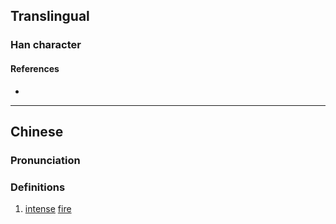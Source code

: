 {{character info}}
==Translingual==

===Han character===
{{Han char|rn=86|rad=火|as=02|sn=6|four=|canj=FOK|ids=⿰火攵}}

====References====
* {{Han ref|kx=0667.020|dkj=18899|hdz=32192.050|uh=7087|ud=28807}}

----

==Chinese==
{{zh-forms}}

===Pronunciation===
{{zh-pron
|m=pū
|c=pok3
|mc=
|oc=
|ma=
|cat=n
}}

===Definitions===
{{zh-hanzi}}

# [[intense]] [[fire]]